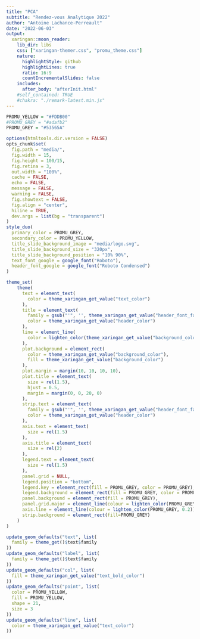 ```yaml
---
title: "PCA"
subtitle: "Rendez-vous Analytique 2022"
author: "Antoine Lachance-Perreault"
date: "2022-06-03"
output:
  xaringan::moon_reader:
    lib_dir: libs
    css: ["xaringan-themer.css", "promu_theme.css"]
    nature:
      highlightStyle: github
      highlightLines: true
      ratio: 16:9
      countIncrementalSlides: false
    includes:
      after_body: "afterInit.html"
    #self_contained: TRUE
    #chakra: "./remark-latest.min.js"
---
```




```r

PROMU_YELLOW = "#FDDB00"
#PROMU_GREY = "#adafb2"
PROMU_GREY = "#53565A"

options(htmltools.dir.version = FALSE)
opts_chunk$set(
  fig.path = "media/",
  fig.width = 15,
  fig.height = 100/15,
  fig.retina = 3,
  out.width = "100%",
  cache = FALSE,
  echo = FALSE,
  message = FALSE, 
  warning = FALSE,
  fig.showtext = FALSE,
  fig.align = "center",
  hiline = TRUE,
  dev.args = list(bg = "transparent")
)
style_duo(
  primary_color = PROMU_GREY,
  secondary_color = PROMU_YELLOW,
  title_slide_background_image = "media/logo.svg",
  title_slide_background_size = "320px",
  title_slide_background_position = "10% 90%",
  text_font_google = google_font("Roboto"),
  header_font_google = google_font("Roboto Condensed")
)

theme_set(
    theme(
      text = element_text(
        color = theme_xaringan_get_value("text_color")
      ),
      title = element_text(
        family = gsub("'", '', theme_xaringan_get_value("header_font_family")),
        color = theme_xaringan_get_value("header_color")
      ),
      line = element_line(
        color = lighten_color(theme_xaringan_get_value("background_color"), 0.1)
      ),
      plot.background = element_rect(
        color = theme_xaringan_get_value("background_color"),
        fill = theme_xaringan_get_value("background_color")
      ),
      plot.margin = margin(10, 10, 10, 10),
      plot.title = element_text(
        size = rel(1.5),
        hjust = 0.5,
        margin = margin(0, 0, 20, 0)
      ),
      strip.text = element_text(
        family = gsub("'", '', theme_xaringan_get_value("header_font_family")),
        color = theme_xaringan_get_value("header_color")
      ),
      axis.text = element_text(
        size = rel(1.5)
      ),
      axis.title = element_text(
        size = rel(2)
      ),
      legend.text = element_text(
        size = rel(1.5)
      ),
      panel.grid = NULL,
      legend.position = "bottom",
      legend.key = element_rect(fill = PROMU_GREY, color = PROMU_GREY),
      legend.background = element_rect(fill = PROMU_GREY, color = PROMU_GREY),
      panel.background = element_rect(fill = PROMU_GREY),
      panel.grid.major = element_line(colour = lighten_color(PROMU_GREY, 0.2)),
      axis.line = element_line(colour = lighten_color(PROMU_GREY, 0.2)),
      strip.background = element_rect(fill=PROMU_GREY)
    )
)

update_geom_defaults("text", list(
  family = theme_get()$text$family
))
update_geom_defaults("label", list(
  family = theme_get()$text$family
))
update_geom_defaults("col", list(
  fill = theme_xaringan_get_value("text_bold_color")
))
update_geom_defaults("point", list(
  color = PROMU_YELLOW,
  fill = PROMU_YELLOW,
  shape = 21,
  size = 3
))
update_geom_defaults("line", list(
  color = theme_xaringan_get_value("text_color")
))
```
